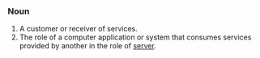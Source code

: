 === Noun ===

# A customer or receiver of services.
# The role of a computer application or system that consumes services provided by another in the role of [[server]].